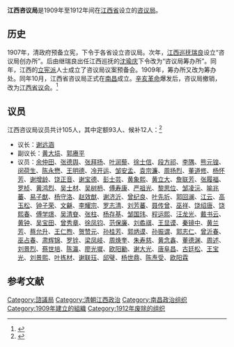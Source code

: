 '''江西咨议局'''是1909年至1912年间在[[江西省|江西省]]设立的[[咨议局|咨议局]]。

== 历史 ==
1907年，清政府预备立宪，下令于各省设立咨议局。次年，[[江西巡抚|江西巡抚]][[瑞良|瑞良]]设立“咨议局创办所”。后由继瑞良出任江西巡抚的[[沈瑜庆|沈瑜庆]]下令改为“咨议局筹办所”。同年，江西的[[立宪派|立宪派]]人士成立了咨议局议案预备会。1909年，筹办所又改为筹办处。同年10月，江西省咨议局正式在[[南昌|南昌]]成立。[[辛亥革命|辛亥革命]]爆发后，咨议局撤销，改为[[江西省议会|江西省议会]]。<ref>{{cite book|title=《江西通史 10 晚清卷》|editor=钟起煌|publisher=江西人民出版社|year=2008}}</ref>

== 议员 ==
江西咨议局议员共计105人，其中定额93人、候补12人：<ref>{{cite book|title=《中国民主政治的困境 1909-1949晚清以来历届议会选举论述》|author=张朋园|publisher=上海三联书店|year=2013|chapter=附录一 咨议局及咨政院议员名录}}</ref>
* 议长：[[谢远涵|谢远涵]]
* 副议长：[[黄大埙|黄大埙]]、[[郭赓平|郭赓平]]
* 议员：[[余仲田|余仲田]]、[[张德舆|张德舆]]、[[张拜扬|张拜扬]]、[[叶润藜|叶润藜]]、[[徐士信|徐士信]]、[[段方祁|段方祁]]、[[李隅|李隅]]、[[熊元锽|熊元锽]]、[[闵荷生|闵荷生]]、[[陈永懋|陈永懋]]、[[王明德|王明德]]、[[冷开运|冷开运]]、[[邹安孟|邹安孟]]、[[袁宗濂|袁宗濂]]、[[周扬烈|周扬烈]]、[[董道修|董道修]]、[[杨怀芳|杨怀芳]]、[[谢增龄|谢增龄]]、[[饶正音|饶正音]]、[[谢宝德|谢宝德]]、[[彭士芸|彭士芸]]、[[黄象熙|黄象熙]]、[[黄立大|黄立大]]、[[詹联芳|詹联芳]]、[[张履福|张履福]]、[[罗桢|罗桢]]、[[黄鸿烈|黄鸿烈]]、[[吴士材|吴士材]]、[[吴树枬|吴树枬]]、[[傅寿康|傅寿康]]、[[严祖光|严祖光]]、[[黎思位|黎思位]]、[[邹凌沅|邹凌沅]]、[[喻兆蕃|喻兆蕃]]、[[易子猷|易子猷]]、[[杨守洛|杨守洛]]、[[赵效猷|赵效猷]]、[[谢济沂|谢济沂]]、[[曾纪良|曾纪良]]、[[叶先圻|叶先圻]]、[[郭回澜|郭回澜]]、[[江云|江云]]、[[高玉松|高玉松]]、[[钟子荣|钟子荣]]、[[文龢|文龢]]、[[李耀宗|李耀宗]]、[[罗志清|罗志清]]、[[刘芳蕃|刘芳蕃]]、[[聂传曾|聂传曾]]、[[巫祥|巫祥]]、[[饶绍唐|饶绍唐]]、[[饶熙春|饶熙春]]、[[傅学璟|傅学璟]]、[[吴清眘|吴清眘]]、[[张柱|张柱]]、[[杨存基|杨存基]]、[[邹国玮|邹国玮]]、[[程运熙|程运熙]]、[[汪龙光|汪龙光]]、[[戴书云|戴书云]]、[[黄钟|黄钟]]、[[吴宝田|吴宝田]]、[[曾秀章|曾秀章]]、[[徐凤钧|徐凤钧]]、[[范保廉|范保廉]]、[[刘矞祺|刘矞祺]]、[[王显谟|王显谟]]、[[秦镜中|秦镜中]]、[[黄兰芳|黄兰芳]]、[[蔡允升|蔡允升]]、[[王仁煦|王仁煦]]、[[贺赞元|贺赞元]]、[[孙桂芳|孙桂芳]]、[[郭炳谟|郭炳谟]]、[[孙振谓|孙振谓]]、[[郭志仁|郭志仁]]、[[曾沂春|曾沂春]]、[[巫占春|巫占春]]、[[肃辉锦|肃辉锦]]、[[罗铨|罗铨]]、[[梁凤岐|梁凤岐]]、[[周焕奎|周焕奎]]、[[朱寿慈|朱寿慈]]、[[黄念鑫|黄念鑫]]、[[董德渊|董德渊]]、[[周述|周述]]、[[刘景烈|刘景烈]]、[[蔡世培|蔡世培]]、[[陈瀛|陈瀛]]、[[廖光墀|廖光墀]]、[[欧阳勷|欧阳勷]]、[[谢大光|谢大光]]、[[唐阜昌|唐阜昌]]、[[古廷松|古廷松]]、[[王宝光|王宝光]]、[[刘景熙|刘景熙]]、[[叶拣材|叶拣材]]、[[谢联珏|谢联珏]]、[[邱璧|邱璧]]、[[杨世鼎|杨世鼎]]、[[陈焘受|陈焘受]]、[[欧阳霖|欧阳霖]]

== 参考文献 ==
{{reflist}}

{{資政院和諮議局}}
{{江西民意机构}}

[[Category:諮議局|Category:諮議局]]
[[Category:清朝江西政治|Category:清朝江西政治]]
[[Category:南昌政治组织|Category:南昌政治组织]]
[[Category:1909年建立的組織|Category:1909年建立的組織]]
[[Category:1912年废除的组织|Category:1912年废除的组织]]